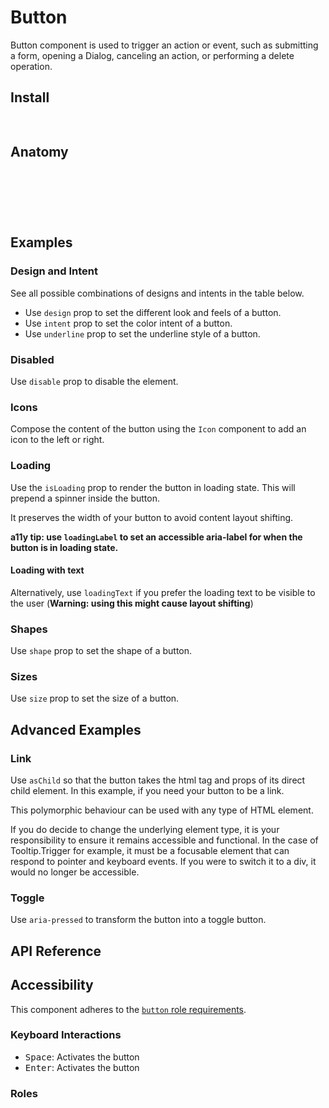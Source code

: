 
<Meta of={ButtonStories} />


# Button

Button component is used to trigger an action or event, such as submitting a form, opening a Dialog, canceling an action, or performing a delete operation.

<Canvas of={ButtonStories.Default} />

## Install

```sh
npm install @spark-ui/components
```

## Anatomy

```js
import { Button } from '@spark-ui/components/button'

export default () => (
  <Button />
);
```

## Examples

### Design and Intent

See all possible combinations of designs and intents in the table below.

- Use `design` prop to set the different look and feels of a button.
- Use `intent` prop to set the color intent of a button.
- Use `underline` prop to set the underline style of a button.

<Canvas of={ButtonStories.DesignAndIntentTable} />

### Disabled

Use `disable` prop to disable the element.

<Canvas of={ButtonStories.Disabled} />

### Icons

Compose the content of the button using the `Icon` component to add an icon to the left or right.

<Canvas of={ButtonStories.Icons} />

### Loading

Use the `isLoading` prop to render the button in loading state.
This will prepend a spinner inside the button.

It preserves the width of your button to avoid content layout shifting.

**a11y tip: use `loadingLabel` to set an accessible aria-label for when the button is in loading state.**

<Canvas of={ButtonStories.Loading} />

#### Loading with text

Alternatively, use `loadingText` if you prefer the loading text to be visible to the user (**Warning: using this might cause layout shifting**)

<Canvas of={ButtonStories.LoadingWithText} />

### Shapes

Use `shape` prop to set the shape of a button.

<Canvas of={ButtonStories.Shapes} />

### Sizes

Use `size` prop to set the size of a button.

<Canvas of={ButtonStories.Sizes} />

## Advanced Examples

### Link

Use `asChild` so that the button takes the html tag and props of its direct child element.
In this example, if you need your button to be a link.

This polymorphic behaviour can be used with any type of HTML element.

<Callout kind="warning">
  If you do decide to change the underlying element type, it is your responsibility to ensure it
  remains accessible and functional. In the case of Tooltip.Trigger for example, it must be a
  focusable element that can respond to pointer and keyboard events. If you were to switch it to a
  div, it would no longer be accessible.
</Callout>

<Canvas of={ButtonStories.Link} />

### Toggle

Use `aria-pressed` to transform the button into a toggle button.

<Canvas of={ButtonStories.Toggle} />

## API Reference

<ArgTypes of={Button} />

## Accessibility

<A11yReport of="button" />

This component adheres to the [`button` role requirements](https://www.w3.org/WAI/ARIA/apg/patterns/button).

### Keyboard Interactions

- <Kbd>Space</Kbd>: Activates the button
- <Kbd>Enter</Kbd>: Activates the button

### Roles

<AriaRoles of={Button} role="button" />
